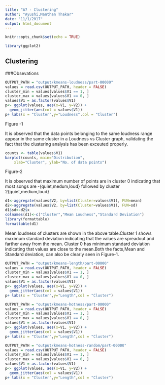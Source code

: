 ```yaml
---
title: "A7 - Clustering"
author: "Ayushi,Manthan Thakar"
date: "11/1/2017"
output: html_document
---
```


```r
knitr::opts_chunk$set(echo = TRUE)
```

```r
library(ggplot2)
```

## Clustering  

###Obsevations 

```r
OUTPUT_PATH = "output/kmeans-loudness/part-00000"
values = read.csv(OUTPUT_PATH, header = FALSE)
cluster_min = values[values$V1 == 1, ]
cluster_max = values[values$V1 == 0, ]
values$V1 = as.factor(values$V1)
p<- ggplot(values, aes(x=V1, y=V2)) + 
  geom_jitter(aes(col = values$V1))
p+ labs(x = "Cluster",y="Loudness",col = "Cluster")
```
Figure -1  
  
It is observed that the data points belonging to the same loudness range appear in the same cluster in a Loudness vs Cluster graph, validating the fact that the clustering analysis has been exceuted properly. 
```r
counts <- table(values$V1)
barplot(counts, main="Distribution", 
  	xlab="Cluster", ylab="No. of data points")
```
Figure-2   

It is observed that maximum number of points are in cluster 0 indicating that most songs are -{quiet,medum,loud} followed by cluster 2{quiet,medium,loud}  
```r
d1<-aggregate(values$V2, by=list(Cluster=values$V1), FUN=mean)
d2<-aggregate(values$V2, by=list(Cluster=values$V1), FUN=sd)
d1$sd<-d2$x
colnames(d1)<-c("Cluster","Mean Loudness","Standard Deviation")
library(formattable)
formattable(d1)
```  
Mean loudness of clusters are shown in the above table.Cluster 1 shows maximum standard deviation indicating that the values are spreadout and farther away from the mean. Cluster 0 has minimum standard deviation indicating that values are close to the mean.Both the facts,Mean and Standard deviation, can also be clearly seen in Figure-1.

```r
OUTPUT_PATH = "output/kmeans-length/part-00000"
values = read.csv(OUTPUT_PATH, header = FALSE)
cluster_min = values[values$V1 == 1, ]
cluster_max = values[values$V1 == 0, ]
values$V1 = as.factor(values$V1)
p<- ggplot(values, aes(x=V1, y=V2)) + 
  geom_jitter(aes(col = values$V1))
p+ labs(x = "Cluster",y="Length",col = "Cluster")
```

```r
OUTPUT_PATH = "output/kmeans-hotness/part-00000"
values = read.csv(OUTPUT_PATH, header = FALSE)
cluster_min = values[values$V1 == 1, ]
cluster_max = values[values$V1 == 0, ]
values$V1 = as.factor(values$V1)
p<- ggplot(values, aes(x=V1, y=V2)) + 
  geom_jitter(aes(col = values$V1))
p+ labs(x = "Cluster",y="Length",col = "Cluster")
```


```r
OUTPUT_PATH = "output/kmeans-hotness-random/part-00000"
values = read.csv(OUTPUT_PATH, header = FALSE)
cluster_min = values[values$V1 == 1, ]
cluster_max = values[values$V1 == 0, ]
values$V1 = as.factor(values$V1)
p<- ggplot(values, aes(x=V1, y=V2)) + 
  geom_jitter(aes(col = values$V1))
p+ labs(x = "Cluster",y="Length",col = "Cluster")
```